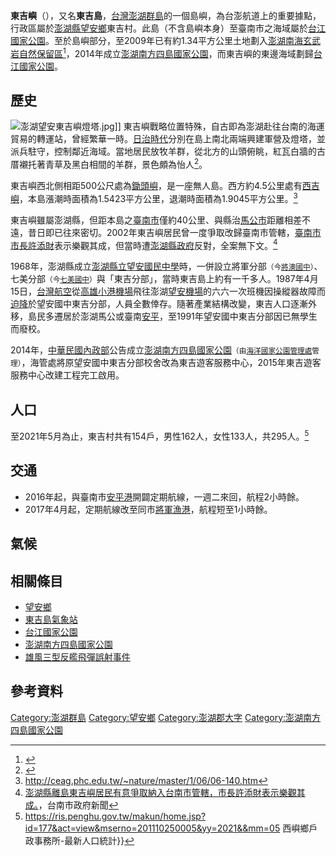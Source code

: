 {{Infobox islands
| name             = 東吉嶼<br/>Dong Ji Islet
| native name      = 
| native name link = 
| etymology        = 
| image name       = South Penghu Marine National Park Dong-Ji village.jpg
| image size       = 
| image caption    = 
| image alt        = 
| locator map      = {{澎湖群島主要島嶼位置圖}}
| map              = Taiwan
| map_alt          = 
| map_width        = 
| map_caption      = 東吉嶼在[[台灣|台灣]]的位置
| map_relief       = 
| label            = 
| label_position   = 
| coordinates      = {{coord|23|15|21.09|N|119|40|18.79|E|display=inline,title|type:isle}}
| location         = [[東亞|東亞]]
| archipelago      = [[東亞島弧|東亞島弧]][[澎湖群島|澎湖群島]]
| waterbody        = [[太平洋|太平洋]][[台灣海峽|台灣海峽]]
| total islands    = 
| major islands    =
| area km2         = 1.7712<ref>{{Cite web |url=https://www.penghu-nsa.gov.tw/AboutUs/A04.htm |title=澎湖國家風景區管理處 島嶼簡述 |access-date=2020-06-27 |archive-date=2020-06-28 |archive-url=https://web.archive.org/web/20200628204142/https://www.penghu-nsa.gov.tw/AboutUs/A04.htm |dead-url=no }}</ref>
| area ha          = 
| length km        = 
| width km         = 
| coastline km     = 
| elevation m      = 
| highest mount    = 
| country          = {{ROC}}
| country admin divisions title 1    = [[縣_(中華民國)|縣]]
| country admin divisions 1          = [[澎湖縣|澎湖縣]]
| country admin divisions title 2    = [[鄉_(中華民國)|鄉]]
| country admin divisions 2          = [[望安鄉|望安鄉]]
| country admin divisions title 3    = [[村里|村]]
| country admin divisions 3          = 東吉村
| country capital type               = 
| country capital                    = 
| country largest city type          = 
| country largest city               = 
| country capital and largest city   = 
| country largest city population    = 
| country leader title               = 
| country leader name                = 
| demonym          = 
| population       = 
| population as of = 
| population footnotes = 
| density km2      = 
| ethnic groups    = 
}}

'''東吉嶼'''（{{Lang-nan-tw|Tong-kiat sū}}），又名'''東吉島'''，[[台灣|台灣]][[澎湖群島|澎湖群島]]的一個島嶼，為台澎航道上的重要據點，行政區屬於[[澎湖縣|澎湖縣]][[望安鄉|望安鄉]]東吉村。此島（不含島嶼本身）至臺南市之海域屬於[[台江國家公園|台江國家公園]]。至於島嶼部分，至2009年已有約1.34平方公里土地劃入[[澎湖南海玄武岩自然保留區|澎湖南海玄武岩自然保留區]]<ref>{{Cite web|url=http://conservation.forest.gov.tw/ct.asp?xItem=44833&ctNode=174&mp=10|title=澎湖南海玄武岩自然保留區（東吉嶼、西吉嶼、頭巾、鐵砧）|publisher=行政院農委會林務局|date=2012-04-10|accessdate=2013-01-01|deadurl=yes|archiveurl=https://web.archive.org/web/20110706232242/http://conservation.forest.gov.tw/ct.asp?xItem=44833&ctNode=174&mp=10|archivedate=2011-07-06}}</ref>，2014年成立[[澎湖南方四島國家公園|澎湖南方四島國家公園]]，而東吉嶼的東邊海域劃歸[[台江國家公園|台江國家公園]]。

==歷史==
[[File:澎湖望安東吉嶼燈塔.jpg|thumb]]]]
東吉嶼戰略位置特殊，自古即為澎湖赴往台南的海運貿易的轉運站，曾經繁華一時。[[台灣日治時期|日治時代]]分別在島上南北兩端興建軍營及燈塔，並派兵駐守，控制鄰近海域。當地居民放牧羊群，從北方的山頭俯眺，紅瓦白牆的古厝襯托著青草及黑白相間的羊群，景色頗為怡人<ref>{{Cite web |url=https://www.wangan.gov.tw/ch/home.jsp?id=47&act=view&dataserno=201708100006 |title=《認識望安 東吉村》，澎湖縣望安鄉公所網站 |access-date=2018-03-28 |archive-date=2020-07-22 |archive-url=https://web.archive.org/web/20200722072845/https://www.wangan.gov.tw/ch/home.jsp?id=47&act=view&dataserno=201708100006 |dead-url=no }}</ref>。

東吉嶼西北側相距500公尺處為[[鋤頭嶼|鋤頭嶼]]，是一座無人島。西方約4.5公里處有[[西吉嶼|西吉嶼]]，本島漲潮時面積為1.5423平方公里，退潮時面積為1.9045平方公里。<ref>http://ceag.phc.edu.tw/~nature/master/1/06/06-140.htm{{dead link|date=2018年3月 |bot=InternetArchiveBot |fix-attempted=yes }}</ref>

東吉嶼雖屬澎湖縣，但距本島之[[臺南市|臺南市]]僅約40公里、與縣治[[馬公市|馬公市]]距離相差不遠，昔日即已往來密切。2002年東吉嶼居民曾一度爭取改歸臺南市管轄，[[臺南市市長|臺南市市長]][[許添財|許添財]]表示樂觀其成，但當時遭[[澎湖縣政府|澎湖縣政府]]反對，全案無下文。<ref>[http://www.tncg.gov.tw/pda_01.asp?id={07F853AD-455C-429B-8DB3-3C06E5036118} 澎湖縣離島東吉嶼居民有意爭取納入台南市管轄，市長許添財表示樂觀其成。]{{dead link|date=2018年3月 |bot=InternetArchiveBot |fix-attempted=yes }}，台南市政府新聞 </ref>

1968年，澎湖縣成立[[澎湖縣立望安國民中學|澎湖縣立望安國民中學]]時，一併設立將軍分部<small>（今[[澎湖縣立將澳國民中學|將澳國中]]）</small>、七美分部<small>（今[[澎湖縣立七美國民中學|七美國中]]）</small>與「東吉分部」，當時東吉島上約有一千多人。1987年4月15日，[[台灣航空|台灣航空]]從[[高雄小港機場|高雄小港機場]]飛往澎湖[[望安機場|望安機場]]的六六一次班機因操縱器故障而[[迫降|迫降]]於望安國中東吉分部，人員全數倖存。隨著產業結構改變，東吉人口逐漸外移，島民多遷居於澎湖馬公或臺南[[安平區|安平]]，至1991年望安國中東吉分部因已無學生而廢校。

2014年，[[中華民國內政部|中華民國內政部]]公告成立[[澎湖南方四島國家公園|澎湖南方四島國家公園]]<small>（由[[海洋國家公園管理處|海洋國家公園管理處]]管理）</small>，海管處將原望安國中東吉分部校舍改為東吉遊客服務中心，2015年東吉遊客服務中心改建工程完工啟用。

== 人口 ==
至2021年5月為止，東吉村共有154戶，男性162人，女性133人，共295人。<ref>https://ris.penghu.gov.tw/makun/home.jsp?id=177&act=view&mserno=201110250005&yy=2021&&mm=05 {{Wayback|url=https://ris.penghu.gov.tw/makun/home.jsp?id=177&act=view&mserno=201110250005&yy=2021&&mm=05 |date=20210630113346 }} 西嶼鄉戶政事務所-最新人口統計}}</ref>

== 交通 ==
*2016年起，與臺南市[[安平港|安平港]]開闢定期航線，一週二來回，航程2小時餘。
*2017年4月起，定期航線改至同市[[將軍港|將軍漁港]]，航程短至1小時餘。

== 氣候 ==
{{Infobox Weather
|single_line= Yes
|metric_first = Yes
|location= 東吉嶼 (1971-2000)
|Jan_Hi_°C = 19.3
|Feb_Hi_°C = 19.6
|Mar_Hi_°C = 22.3
|Apr_Hi_°C = 25.4
|May_Hi_°C = 27.6
|Jun_Hi_°C = 29.2
|Jul_Hi_°C = 30.2
|Aug_Hi_°C = 29.9
|Sep_Hi_°C = 29.3
|Oct_Hi_°C = 27.1
|Nov_Hi_°C = 24.1
|Dec_Hi_°C = 21.0
|Year_Hi_°C = 25.4

|Jan_Lo_°C = 16.0
|Feb_Lo_°C = 16.1
|Mar_Lo_°C = 18.2
|Apr_Lo_°C = 21.4
|May_Lo_°C = 23.7
|Jun_Lo_°C = 25.5
|Jul_Lo_°C = 26.3
|Aug_Lo_°C = 26.0
|Sep_Lo_°C = 25.4
|Oct_Lo_°C = 23.8
|Nov_Lo_°C = 20.9
|Dec_Lo_°C = 17.9
|Year_Lo_°C = 21.8

|Jan_Precip_mm = 19.2
|Feb_Precip_mm = 31.9
|Mar_Precip_mm = 41.3
|Apr_Precip_mm = 67.2
|May_Precip_mm = 136.7
|Jun_Precip_mm = 202.0
|Jul_Precip_mm = 158.7
|Aug_Precip_mm = 177.7
|Sep_Precip_mm = 77.7
|Oct_Precip_mm = 28.4
|Nov_Precip_mm = 21.0
|Dec_Precip_mm = 13.1
|Year_Precip_mm = 974.9

|Jan_Sun= 123.6
|Feb_Sun= 101.5
|Mar_Sun= 150.3
|Apr_Sun= 176.0
|May_Sun= 197.0
|Jun_Sun= 215.8
|Jul_Sun= 268.8
|Aug_Sun= 235.8
|Sep_Sun= 235.3
|Oct_Sun= 203.4
|Nov_Sun= 148.2
|Dec_Sun= 126.0
|Year_Sun= 2181.7

|Jan_Hum= 81.6
|Feb_Hum= 83.8
|Mar_Hum= 84.0
|Apr_Hum= 84.4
|May_Hum= 86.5
|Jun_Hum= 88.3
|Jul_Hum= 86.7
|Aug_Hum= 87.6
|Sep_Hum= 84.9
|Oct_Hum= 81.4
|Nov_Hum= 80.5
|Dec_Hum= 80.3
|Year_Hum= 84.2

|source=[http://www.cwb.gov.tw/V5/climate/statistic/avg.htm 台灣中央氣象局]|accessdate=2009-03-17 |language=}}

== 相關條目 ==
*[[望安鄉|望安鄉]]
*[[東吉島氣象站|東吉島氣象站]]
*[[台江國家公園|台江國家公園]]
*[[澎湖南方四島國家公園|澎湖南方四島國家公園]]
*[[雄風三型反艦飛彈誤射事件|雄風三型反艦飛彈誤射事件]]

==參考資料==
<div class="references-small">
<references />
</div>

{{澎湖郡}}
{{台灣地景}}
{{中華民國島嶼}}
[[Category:澎湖群島|Category:澎湖群島]]
[[Category:望安鄉|Category:望安鄉]]
[[Category:澎湖郡大字|Category:澎湖郡大字]]
[[Category:澎湖南方四島國家公園|Category:澎湖南方四島國家公園]]